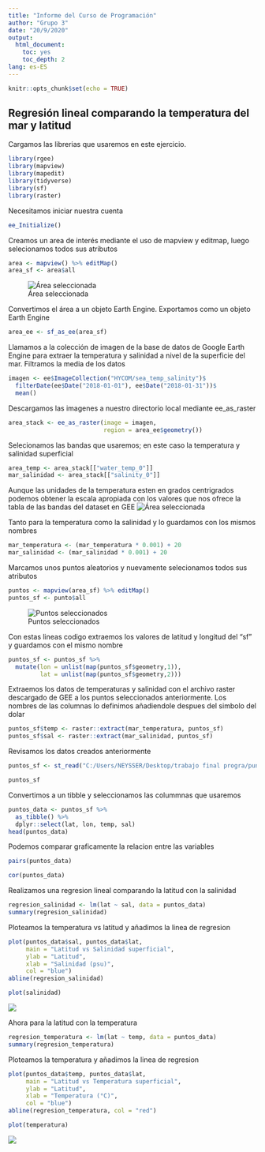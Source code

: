 ```yaml
---
title: "Informe del Curso de Programación"
author: "Grupo 3"
date: "20/9/2020"
output: 
  html_document:
    toc: yes
    toc_depth: 2
lang: es-ES
---
```


```r
knitr::opts_chunk$set(echo = TRUE)
```

## Regresión lineal comparando la temperatura del mar y latitud

Cargamos las librerias que usaremos en este ejercicio.

````r
library(rgee)
library(mapview)
library(mapedit)
library(tidyverse)
library(sf)
library(raster)
````

Necesitamos iniciar nuestra cuenta
```r
ee_Initialize()
```

Creamos un area de interés mediante el uso de mapview y editmap, luego selecionamos todos sus atributos
```r
area <- mapview() %>% editMap()
area_sf <- area$all
```
![Área seleccionada](C:/Users/NEYSSER/Desktop/trabajo final progra/imagen_1.jpeg)


Convertimos el área a un objeto Earth Engine. Exportamos como un objeto Earth Engine
```r
area_ee <- sf_as_ee(area_sf)
```

Llamamos a la colección de imagen de la base de datos de Google Earth Engine para extraer la temperatura y salinidad a nivel de la superficie del mar. Filtramos la media de los datos
```r
imagen <- ee$ImageCollection("HYCOM/sea_temp_salinity")$
  filterDate(ee$Date("2018-01-01"), ee$Date("2018-01-31"))$
  mean()
```

Descargamos las imagenes a nuestro directorio local mediante ee_as_raster
```r
area_stack <- ee_as_raster(image = imagen,
                           region = area_ee$geometry())
```


Selecionamos las bandas que usaremos; en este caso la temperatura y salinidad superficial
```r
area_temp <- area_stack[["water_temp_0"]]
mar_salinidad <- area_stack[["salinity_0"]]
```

Aunque las unidades de la temperatura esten en grados centrigrados podemos obtener la escala apropiada con los valores que nos ofrece la tabla de las bandas del dataset en GEE
![Área seleccionada](C:/Users/NEYSSER/Desktop/trabajo final progra/imagen_5.jpeg)

Tanto para la temperatura como la salinidad y lo guardamos con los mismos nombres
```r
mar_temperatura <- (mar_temperatura * 0.001) + 20
mar_salinidad <- (mar_salinidad * 0.001) + 20
```

Marcamos unos puntos aleatorios y nuevamente selecionamos todos sus atributos
```r
puntos <- mapview(area_sf) %>% editMap()
puntos_sf <- punto$all
```
![Puntos seleccionados](C:/Users/NEYSSER/Desktop/trabajo final progra/imagen_2.jpeg)

Con estas lineas codigo extraemos los valores de latitud y longitud del "sf" y guardamos con el mismo nombre
```r
puntos_sf <- puntos_sf %>%
  mutate(lon = unlist(map(puntos_sf$geometry,1)),
         lat = unlist(map(puntos_sf$geometry,2)))
```

Extraemos los datos de temperaturas y salinidad con el archivo raster descargado de GEE a los puntos seleccionados anteriormente. Los nombres de las columnas lo definimos añadiendole despues del simbolo del dolar
```r
puntos_sf$temp <- raster::extract(mar_temperatura, puntos_sf)
puntos_sf$sal <- raster::extract(mar_salinidad, puntos_sf)
```

Revisamos los datos creados anteriormente
```r
puntos_sf <- st_read("C:/Users/NEYSSER/Desktop/trabajo final progra/puntos_sf.shp")
```

```r
puntos_sf
```

Convertimos a un tibble y seleccionamos las colummnas que usaremos
```r
puntos_data <- puntos_sf %>%
  as_tibble() %>%
  dplyr::select(lat, lon, temp, sal)
head(puntos_data)
```

Podemos comparar graficamente la relacion entre las variables
```r
pairs(puntos_data)
```

```r
cor(puntos_data)
```


Realizamos una regresion lineal comparando la latitud con la salinidad
```r
regresion_salinidad <- lm(lat ~ sal, data = puntos_data)
summary(regresion_salinidad)
```

Ploteamos la temperatura vs latitud y añadimos la linea de regresion 
```r
plot(puntos_data$sal, puntos_data$lat,
     main = "Latitud vs Salinidad superficial",
     ylab = "Latitud",
     xlab = "Salinidad (psu)",
     col = "blue")
abline(regresion_salinidad)
```

```r
plot(salinidad)
```
![](C:/Users/NEYSSER/Desktop/trabajo final progra/imagen_4.jpeg)

Ahora para la latitud con la temperatura
```r
regresion_temperatura <- lm(lat ~ temp, data = puntos_data)
summary(regresion_temperatura)
```

Ploteamos la temperatura y añadimos la linea de regresion 
```r
plot(puntos_data$temp, puntos_data$lat,
     main = "Latitud vs Temperatura superficial",
     ylab = "Latitud",
     xlab = "Temperatura (°C)",
     col = "blue")
abline(regresion_temperatura, col = "red")
```

```r
plot(temperatura)
```
![](C:/Users/NEYSSER/Desktop/trabajo final progra/imagen_3.jpeg)

